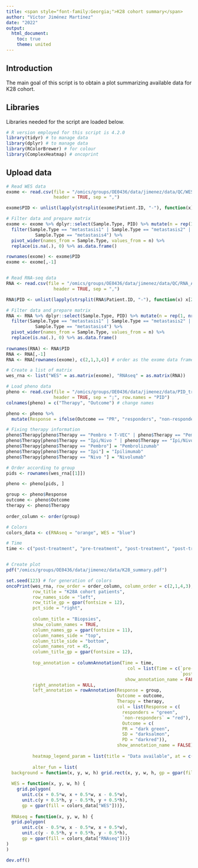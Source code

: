 ```yaml
---
title: <span style="font-family:Georgia;">K28 cohort summary</span>
author: "Víctor Jiménez Martínez"
date: "2022"
output: 
  html_document:
    toc: true
    theme: united
---
```


## Introduction

The main goal of this script is to obtain a plot summarizing available data for K28 cohort. 

## Libraries

Libraries needed for the script are loaded below.

```r
# R version employed for this script is 4.2.0
library(tidyr) # to manage data
library(dplyr) # to manage data
library(RColorBrewer) # for colour
library(ComplexHeatmap) # oncoprint
```

## Upload data

```r
# Read WES data
exome <- read.csv(file = "/omics/groups/OE0436/data/jimenez/data/QC/WES_Alignment_Quality_Control-hipo_K28A_2022-7-26.csv", 
                  header = TRUE, sep = ",")

exome$PID <- unlist(lapply(strsplit(exome$Patient.ID, "-"), function(x) x[2]))

# Filter data and prepare matrix
exome <- exome %>% dplyr::select(Sample.Type, PID) %>% mutate(n = rep(1, nrow(exome))) %>%
  filter(Sample.Type == "metastasis1" | Sample.Type == "metastasis2" | Sample.Type == "metastasis3" |
           Sample.Type == "metastasis4") %>% 
  pivot_wider(names_from = Sample.Type, values_from = n) %>%
  replace(is.na(.), 0) %>% as.data.frame()

rownames(exome) <- exome$PID
exome <- exome[,-1]


# Read RNA-seq data
RNA <- read.csv(file = "/omics/groups/OE0436/data/jimenez/data/QC/RNA_Alignment_Quality_Control-hipo_K28A_2022-7-26.csv", 
                  header = TRUE, sep = ",")

RNA$PID <- unlist(lapply(strsplit(RNA$Patient.ID, "-"), function(x) x[2]))

# Filter data and prepare matrix
RNA <- RNA %>% dplyr::select(Sample.Type, PID) %>% mutate(n = rep(1, nrow(RNA))) %>%
  filter(Sample.Type == "metastasis1" | Sample.Type == "metastasis2" | Sample.Type == "metastasis3" |
           Sample.Type == "metastasis4") %>% 
  pivot_wider(names_from = Sample.Type, values_from = n) %>%
  replace(is.na(.), 0) %>% as.data.frame()
  
rownames(RNA) <- RNA$PID
RNA <- RNA[,-1]
RNA <- RNA[rownames(exome), c(2,1,3,4)] # order as the exome data frame

# Create a list of matrix
wes_rna <- list("WES" = as.matrix(exome), "RNAseq" = as.matrix(RNA))

# Load pheno data
pheno <- read.csv(file = "/omics/groups/OE0436/data/jimenez/data/PID_treatment.csv", 
                  header = TRUE, sep = ";", row.names = "PID")
colnames(pheno) = c("Therapy", "Outcome") # change names

pheno <- pheno %>% 
  mutate(Response = ifelse(Outcome == "PR", "responders", "non-responders"))

# Fixing therapy information
pheno$Therapy[pheno$Therapy == "Pembro + T-VEC" | pheno$Therapy == "Pembro + TVEC"] = "Pembrolizumab + Talimogen laherparepvec"
pheno$Therapy[pheno$Therapy == "Ipi/Nivo " | pheno$Therapy == "Ipi/Nivo"] = "Ipilimumab/Nivolumab"
pheno$Therapy[pheno$Therapy == "Pembro"] = "Pembrolizumab"
pheno$Therapy[pheno$Therapy == "Ipi"] = "Ipilimumab"
pheno$Therapy[pheno$Therapy == "Nivo "] = "Nivolumab"

# Order according to group
pids <- rownames(wes_rna[[1]])

pheno <- pheno[pids, ]

group <- pheno$Response
outcome <- pheno$Outcome
therapy <- pheno$Therapy
                     
order_column <- order(group)

# Colors
colors_data <- c(RNAseq = "orange", WES = "blue")

# Time 
time <- c("post-treatment", "pre-treatment", "post-treatment", "post-treatment")


# Create plot
pdf("/omics/groups/OE0436/data/jimenez/data/K28_summary.pdf")

set.seed(123) # for generation of colors 
oncoPrint(wes_rna, row_order = order_column, column_order = c(2,1,4,3), col = colors_data, 
          row_title = "K28A cohort patients",
          row_names_side = "left",
          row_title_gp = gpar(fontsize = 12),
          pct_side = "right",
          
          column_title = "Biopsies",
          show_column_names = TRUE, 
          column_names_gp = gpar(fontsize = 11),
          column_names_side = "top",
          column_title_side = "bottom",
          column_names_rot = 45,
          column_title_gp = gpar(fontsize = 12),
        
          top_annotation = columnAnnotation(Time = time,
                                              col = list(Time = c(`pre-treatment` = "khaki1",
                                                                  `post-treatment` = "khaki4")),
                                             show_annotation_name = FALSE),
          right_annotation = NULL,
          left_annotation = rowAnnotation(Response = group,
                                          Outcome = outcome, 
                                          Therapy = therapy,
                                          col = list(Response = c(
                                            responders = "green",
                                            `non-responders` = "red"),
                                            Outcome = c(
                                            PR = "dark green",
                                            SD = "darksalmon", 
                                            PD = "darkred")),
                                          show_annotation_name = FALSE),
          
          heatmap_legend_param = list(title = "Data available", at = c("WES", "RNAseq")),
          
          alter_fun = list(
  background = function(x, y, w, h) grid.rect(x, y, w, h, gp = gpar(fill = NA)),
  
  WES = function(x, y, w, h) {
    grid.polygon(
      unit.c(x + 0.5*w, x + 0.5*w, x - 0.5*w), 
      unit.c(y + 0.5*h, y - 0.5*h, y + 0.5*h),
      gp = gpar(fill = colors_data["WES"]))},
  
  RNAseq = function(x, y, w, h) {
  grid.polygon(
      unit.c(x - 0.5*w, x - 0.5*w, x + 0.5*w), 
      unit.c(y - 0.5*h, y + 0.5*h, y - 0.5*h),
      gp = gpar(fill = colors_data["RNAseq"]))}
) 
)

dev.off()
```
